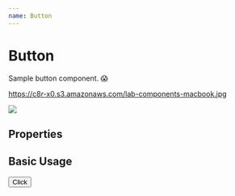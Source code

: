 ```yaml
---
name: Button
---
```



# Button

Sample button component. :scream:

https://c8r-x0.s3.amazonaws.com/lab-components-macbook.jpg

![](https://cdn-std.dprcdn.net/files/acc_649651/4am9Is)

## Properties

<PropsTable of={Button} />

## Basic Usage

<Playground>
  <Button>Click</Button>
</Playground>
